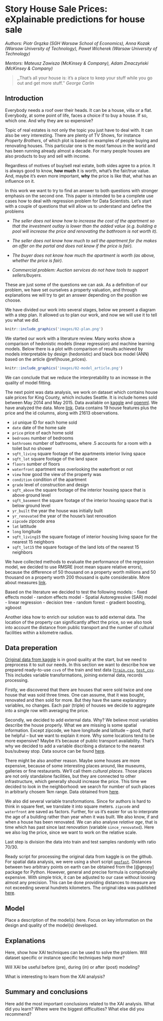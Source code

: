 # Story House Sale Prices: eXplainable predictions for house sale {#story-house_sale_prices}

*Authors: Piotr Grązka (SGH Warsaw School of Economics), Anna Kozak (Warsaw University of Technology), Paweł Wicherek (Warsaw University of Technology)*

*Mentors: Mateusz Zawisza (McKinsey & Company), Adam Zmaczyński (McKinsey & Company)*

> ,,That's all your house is: it's a place to keep your stuff while you go out and get more stuff.''
>  *George Carlin*



## Introduction 

Everybody needs a roof over their heads. It can be a house, villa or a flat. Everybody, at some point of life, faces a choice if to buy a house. If so, which one. And why they are so expensive?

Topic of real estates is not only the topic you just have to deal with. It can also be very interesting. There are plenty of TV Shows, for instance *Property Brothers*, of which plot is based on examples of people buying and renovating houses. This particular one is the most famous in the world and has been running already almost a decade. 
For many people houses are also products to buy and sell with income.

Regardless of motives of buy/sell real estate, both sides agree to a price. It is always good to know, **how much** it is worth, what's the fair/true value. And, maybe it's even more important, **why** the price is like that, what has an influence on it.

In this work we want to try to find an answer to both questions with stronger emphasis on the second one. This paper is intended to be a complete use cases how to deal with regression problem for Data Scientists. Let's start with a couple of questions that will allow us to understand and define the problems

- *The seller does not know how to increase the cost of the apartment so that the investment outlay is lower than the added value (e.g. building a pool will increase the price and renovating the bathroom is not worth it).*

- *The seller does not know how much to sell the apartment for (he makes an offer on the portal and does not know if the price is fair).*

- *The buyer does not know how much the apartment is worth (as above, whether the price is fair).*

- *Commercial problem: Auction services do not have tools to support sellers/buyers.*

These are just some of the questions we can ask. As a definition of our problem, we have set ourselves a property valuation, and through explanations we will try to get an answer depending on the position we choose.


We have divided our work into several stages, below we present a diagram with a step plan. It allowed us to plan our work, and now we will use it to tell you what we did.


```r
knitr::include_graphics('images/02-plan.png')
```

We started our work with a literature review. Many works show a comparison of hedonistic models (linear regression) and machine learning models. Below there is a plot with comparison of results achieved by models interpretable by design (hedonistic) and black box model (ANN) based on the article \@ref(house_prices).

```r
knitr::include_graphics('images/02-model_article.png')
```

We can conclude that we reduce the interpretability to an increase in the quality of model fitting.

The next point was data analysis, we work on dataset which contains house sale prices for King County, which includes Seattle. It is include homes sold between May 2014 and May 2015. Data available on [kaggle](https://www.kaggle.com/harlfoxem/housesalesprediction) and [openml](https://www.openml.org/d/42079).
We have analyzed the data. More [link](https://github.com/kozaka93/InterpretableHouseSalePrices/tree/master/Reports/DataAnalysis). Data contains 19 house features plus the price and the id columns, along with 21613 observations. 

- `id` unique ID for each home sold
- `date` date of the home sale
- `price` price of each home sold
- `bedrooms` number of bedrooms
- `bathrooms` number of bathrooms, where .5 accounts for a room with a toilet but no shower
- `sqft_living` square footage of the apartments interior living space
- `sqft_lot` square footage of the land space
- `floors` sumber of floors
- `waterfront` apartment was overlooking the waterfront or not
- `view` how good the view of the property was
- `condition` condition of the apartment
- `grade` level of construction and design
- `sqft_above` the square footage of the interior housing space that is above ground level
- `sqft_basement` the square footage of the interior housing space that is below ground level
- `yr_built` the year the house was initially built
- `yr_renovated` the year of the house's last renovation
- `zipcode` zipcode area
- `lat` lattitude
- `long` longitude
- `sqft_living15` the square footage of interior housing living space for the nearest 15 neighbors
- `sqft_lot15` the square footage of the land lots of the nearest 15 neighbors

We have collected methods to evaluate the performance of the regression model, we decided to use RMSRE (root mean square relative errors), because the difference of 50 thousand on a property worth millions and 50 thousand on a property worth 200 thousand is quite considerable. More about measures [link]().

Based on the literature we decided to test the following models:
- fixed effects model
- random effects model
- Spatial Autoregressive (SAR) model
- linear regression
- decision tree
- random forest
- gradient boosting, xgboost

Another idea how to enrich our solution was to add external data. The location of the property can significantly affect the price, so we also took into account the distance from public transport and the number of cultural facilities within a kilometre radius.


## Data preperation

[Original data from kaggle](https://www.kaggle.com/harlfoxem/housesalesprediction) is in good quality at the start, but we need to preprocess it to suit our needs. In this section we want to describe how we prepared ready-to-use `csv`s of the train and test data ([`train.csv`](https://github.com/kozaka93/InterpretableHouseSalePrices/blob/master/Data/TrainAndTest/test.csv), [`test_csv`](https://github.com/kozaka93/InterpretableHouseSalePrices/blob/master/Data/TrainAndTest/train.csv). This includes variable transformations, joining external data, records processing.

Firstly, we discovered that there are houses that were sold twice and one house that was sold three times. One can assume, that it was bought, renovated and then sold for more. But they have the same explanatory variables, no changes. Each pair (triple) of houses we decide to aggregate into a single row with averaging the price. 

Secondly, we decided to add external data. Why? We believe most variables describe the house properly. What we are missing is some spatial information. Except zipcode, we have longitude and latitude -- good, that'd be helpful -- but we want to explain it more. Why some locations tend to be more expensive? Maybe it's because of public transport availability. That's why we decided to add a variable discribing a distance to the nearest bus/subway stop. Data source can be found [here](https://www.kingcounty.gov/depts/transportation/metro/travel-options/bus/app-center/developer-resources.aspx).

There might be also another reason. Maybe some houses are more expensive, because of some interesting places around, like museums, galleries or fine restaurants. We'll call them *cultural places*. Those places are not only standalone facilities, but they are connected to other infrastructure, which generally should increase the price. This time we decided to look in the neighborhood: we search for number of such places in arbitrarly chosem 1km range. Data obtained from [here](https://data.seattle.gov/Community/Seattle-Cultural-Space-Inventory/vsxr-aydq).

We also did several variable transformations. Since for authors is hard to think in square feet, we translate it into square meters. `zipcode` and `waterfront` are saved as factors. Further, for us it's easier for us to interprate the age of a building rather than year when it was built. We also know, if and when a house has been renovated. We can also analyse *relative age*, that is time which has past since last renovation (variable `since_renovated`). Here we also log the price, since we want to work on the relative scale.

Last step is division the data into train and test samples randomly with ratio 70/30.

Ready script for processing the original data from kaggle is on the github. For spatial data analysis, we were using a short script [`geofast`](https://github.com/kozaka93/InterpretableHouseSalePrices/blob/master/Data/TrainAndTest/geofast.py). Distances between two arbitrary points on earth can be obtained from the [@geopy] package for Python. However, general and precise formula is computionally expensive. With simple trick, it can be adjusted to our case without loosing almost any precision. This can be done providing distances to measure are not exceeding several hundrets kilometers. The original idea was published [here](https://blog.mapbox.com/fast-geodesic-approximations-with-cheap-ruler-106f229ad016).

## Model 

Place a description of the model(s) here. Focus on key information on the design and quality of the model(s) developed.

## Explanations

Here, show how XAI techniques can be used to solve the problem.
Will dataset specific or instance specific techniques help more?

Will XAI be useful before (pre), during (in) or after (post) modeling?

What is interesting to learn from the XAI analysis?


## Summary and conclusions 

Here add the most important conclusions related to the XAI analysis.
What did you learn? 
Where were the biggest difficulties?
What else did you recommend?

